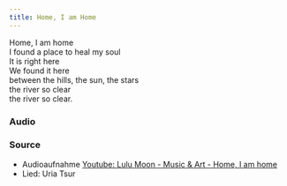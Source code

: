 ```yaml
--- 
title: Home, I am Home
--- 
```



Home, I am home  
I found a place to heal my soul  
It is right here  
We found it here  
between the hills, the sun, the stars   
the river so clear  
the river so clear.   

### Audio

<AudioComponent source="/audio/home-i-am-home.mp4"/>

### Source

- Audioaufnahme [Youtube: Lulu Moon - Music & Art - Home, I am home](https://youtu.be/BHsZKFtV6Ug)   
- Lied: Uria Tsur
